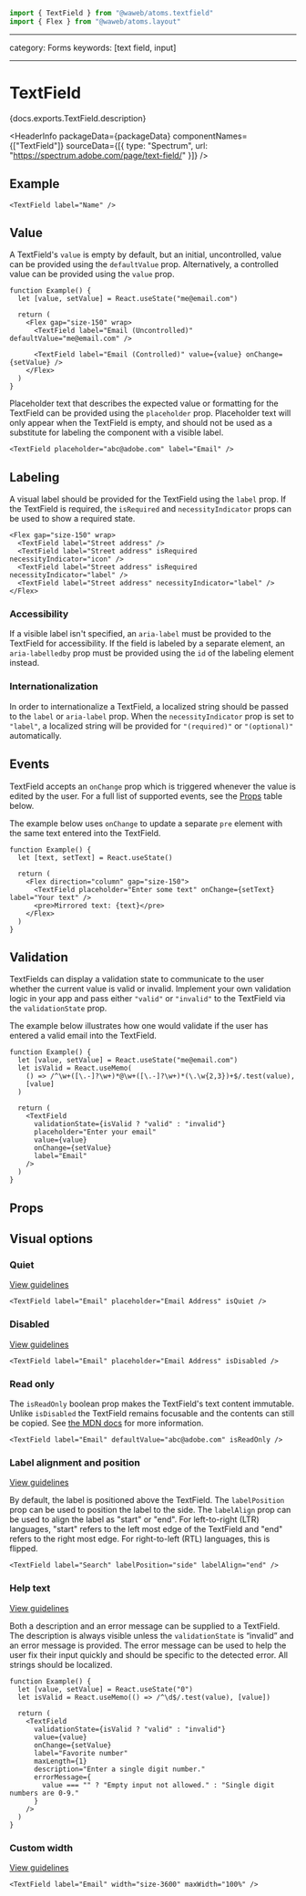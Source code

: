 <!-- Copyright 2020 Adobe. All rights reserved.
This file is licensed to you under the Apache License, Version 2.0 (the "License");
you may not use this file except in compliance with the License. You may obtain a copy
of the License at http://www.apache.org/licenses/LICENSE-2.0
Unless required by applicable law or agreed to in writing, software distributed under
the License is distributed on an "AS IS" BASIS, WITHOUT WARRANTIES OR REPRESENTATIONS
OF ANY KIND, either express or implied. See the License for the specific language
governing permissions and limitations under the License. -->



```jsx import
import { TextField } from "@waweb/atoms.textfield"
import { Flex } from "@waweb/atoms.layout"
```

---

category: Forms
keywords: [text field, input]

---

# TextField

<p>{docs.exports.TextField.description}</p>

<HeaderInfo
  packageData={packageData}
  componentNames={["TextField"]}
  sourceData={[{ type: "Spectrum", url: "https://spectrum.adobe.com/page/text-field/" }]}
/>

## Example

```tsx example
<TextField label="Name" />
```

## Value

A TextField's `value` is empty by default, but an initial, uncontrolled, value can be provided using the `defaultValue` prop.
Alternatively, a controlled value can be provided using the `value` prop.

```tsx example
function Example() {
  let [value, setValue] = React.useState("me@email.com")

  return (
    <Flex gap="size-150" wrap>
      <TextField label="Email (Uncontrolled)" defaultValue="me@email.com" />

      <TextField label="Email (Controlled)" value={value} onChange={setValue} />
    </Flex>
  )
}
```

Placeholder text that describes the expected value or formatting for the TextField can be provided using the `placeholder` prop.
Placeholder text will only appear when the TextField is empty, and should not be used as a substitute for labeling the component with a visible label.

```tsx example
<TextField placeholder="abc@adobe.com" label="Email" />
```

## Labeling

A visual label should be provided for the TextField using the `label` prop. If the TextField is required, the `isRequired` and
`necessityIndicator` props can be used to show a required state.

```tsx example
<Flex gap="size-150" wrap>
  <TextField label="Street address" />
  <TextField label="Street address" isRequired necessityIndicator="icon" />
  <TextField label="Street address" isRequired necessityIndicator="label" />
  <TextField label="Street address" necessityIndicator="label" />
</Flex>
```

### Accessibility

If a visible label isn't specified, an `aria-label` must be provided to the TextField for
accessibility. If the field is labeled by a separate element, an `aria-labelledby` prop must be provided using
the `id` of the labeling element instead.

### Internationalization

In order to internationalize a TextField, a localized string should be passed to the `label` or `aria-label` prop.
When the `necessityIndicator` prop is set to `"label"`, a localized string will be provided for `"(required)"` or `"(optional)"` automatically.

## Events

TextField accepts an `onChange` prop which is triggered whenever the value is edited by the user.
For a full list of supported events, see the [Props](#props) table below.

The example below uses `onChange` to update a separate `pre` element with the same text entered into the TextField.

```tsx example
function Example() {
  let [text, setText] = React.useState()

  return (
    <Flex direction="column" gap="size-150">
      <TextField placeholder="Enter some text" onChange={setText} label="Your text" />
      <pre>Mirrored text: {text}</pre>
    </Flex>
  )
}
```

## Validation

TextFields can display a validation state to communicate to the user whether the current value is valid or invalid.
Implement your own validation logic in your app and pass either `"valid"` or `"invalid"` to the TextField via the `validationState` prop.

The example below illustrates how one would validate if the user has entered a valid email into the TextField.

```tsx example
function Example() {
  let [value, setValue] = React.useState("me@email.com")
  let isValid = React.useMemo(
    () => /^\w+([\.-]?\w+)*@\w+([\.-]?\w+)*(\.\w{2,3})+$/.test(value),
    [value]
  )

  return (
    <TextField
      validationState={isValid ? "valid" : "invalid"}
      placeholder="Enter your email"
      value={value}
      onChange={setValue}
      label="Email"
    />
  )
}
```

## Props

<PropTable component={docs.exports.TextField} links={docs.links} />

## Visual options

### Quiet

[View guidelines](https://spectrum.adobe.com/page/text-field/#Quiet)

```tsx example
<TextField label="Email" placeholder="Email Address" isQuiet />
```

### Disabled

[View guidelines](https://spectrum.adobe.com/page/text-field/#Disabled)

```tsx example
<TextField label="Email" placeholder="Email Address" isDisabled />
```

### Read only

The `isReadOnly` boolean prop makes the TextField's text content immutable. Unlike `isDisabled` the TextField remains focusable
and the contents can still be copied. See [the MDN docs](https://developer.mozilla.org/en-US/docs/Web/HTML/Attributes/readonly) for more information.

```tsx example
<TextField label="Email" defaultValue="abc@adobe.com" isReadOnly />
```

### Label alignment and position

[View guidelines](https://spectrum.adobe.com/page/text-field/#Label-position)

By default, the label is positioned above the TextField. The `labelPosition` prop can be used to position the label to the side. The `labelAlign` prop can be used to align the label as "start" or "end". For left-to-right (LTR) languages, "start" refers to the left most edge of the TextField and "end" refers to the right most edge. For right-to-left (RTL) languages, this is flipped.

```tsx example
<TextField label="Search" labelPosition="side" labelAlign="end" />
```

### Help text

[View guidelines](<https://spectrum.adobe.com/page/text-field/#Help-text-(description-and-error-message)>)

Both a description and an error message can be supplied to a TextField. The description is always visible unless the `validationState` is “invalid” and an error message is provided. The error message can be used to help the user fix their input quickly and should be specific to the detected error. All strings should be localized.

```tsx example
function Example() {
  let [value, setValue] = React.useState("0")
  let isValid = React.useMemo(() => /^\d$/.test(value), [value])

  return (
    <TextField
      validationState={isValid ? "valid" : "invalid"}
      value={value}
      onChange={setValue}
      label="Favorite number"
      maxLength={1}
      description="Enter a single digit number."
      errorMessage={
        value === "" ? "Empty input not allowed." : "Single digit numbers are 0-9."
      }
    />
  )
}
```

### Custom width

[View guidelines](https://spectrum.adobe.com/page/text-field/#Width)

```tsx example
<TextField label="Email" width="size-3600" maxWidth="100%" />
```
